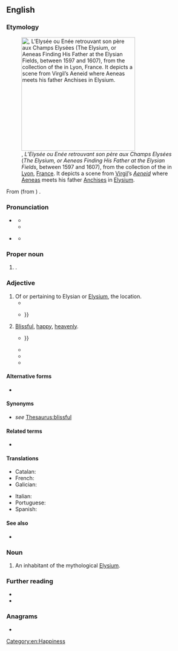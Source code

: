 {{also|elysian}}
==English==
{{was wotd|2017|September|27}}

===Etymology===
[[File:Enee meeting with his father in the Elysium-Sebastien Vrancx-MBA Lyon H1153-IMG 0415.jpg|thumb|300px|{{w|Sebastiaen Vrancx}}, ''L’Elysée ou Enée retrouvant son père aux Champs Elysées'' (''The Elysium, or Aeneas Finding His Father at the Elysian Fields'', between 1597 and 1607), from the collection of the {{w|Museum of Fine Arts of Lyon}} in [[Lyon]], [[France]]. It depicts a scene from [[Virgil]]’s ''[[Aeneid]]'' where [[Aeneas]] meets his father [[Anchises]] in [[Elysium]].]]

From {{der|en|la|Elysium}} (from {{der|en|grc|Ἠλύσιον||Elysium; an [[Elysian Field]]; one of the [[Elysian Fields]]}}) {{suffix|en||an|t2=''suffix creating an [[Appendix:Glossary#adjective|adjective]]''}}.

===Pronunciation===
* {{a|RP}} {{IPA|en|/ɪˈlɪ.zi.ən/}}
** {{hyphenation|en|Ely|si|an}}
** {{audio|en|LL-Q1860 (eng)-Vealhurl-Elysian.wav|Audio (RP)}}
* {{a|GA}} {{IPA|en|/ɪˈliː.ʒən/}}
** {{hyphenation|en|Ely|sian}}

===Proper noun===
{{en-proper noun}}

# {{lb|en|Greek mythology}} {{l|en|Elysium||the [[home]] of the [[blessed#Noun|blessed]] after [[death]]}}.

===Adjective===
{{en-adj|-}}

# Of or pertaining to Elysian or [[Elysium]], the location.
#* {{quote-book|en|author=John Frederick Dennett|chapter=The Second Voyage of Captain Parry|title=The Voyages and Travels of Captains Parry, Franklin, Ross, and Mr. Belzoni; Forming an Interesting History of the Manners, Customs, and Characters of Various Nations, Visited by Enterprising Travellers|location=London|publisher=Published by J. Jacques and W. Wright, 13, {{w|Paternoster Row}}|year=1826|page=246|pageurl=https://archive.org/stream/cihm_18290#page/n276/mode/1up/|oclc=937425395|passage=Departed spirits do not however make a joyful and immediate entrance into these '''elysian''' fields, but must first slide for the space of five days, or, according to others, for a still longer period, down a rough rock, which the Greenlanders, by a strange contradiction, represent to be quite bloody.}}
#* {{quote-book|en|author=Alexander Henry|authorlink=Alexander Henry the elder|author2=David Thompson|authorlink2=David Thompson (explorer)|chapter=Ethnography of Fort Vermilion|editor={{w|Elliott Coues}}|title=New Light on the Early History of the Greater Northwest: The Manuscript Journals of Alexander Henry, Fur Trader of the Northwest Company and of David Thompson, Official Geographer of the Same Company 1799–1814: Exploration and Adventure among the Indians on the Red, Saskatchewan, Missouri and Columbia Rivers [...] In Three Volumes|location=New York, N.Y.|publisher=Francis P. Harper|year=1897|volume=II|section=part II (The Saskatchewan and Columbia Rivers)|page=529|pageurl=https://archive.org/stream/newlightonearlyh02henr#page/529/mode/1up/|oclc=421568505|passage=But everyone that has lived a wicked life on earth, committed murder in his own nation, or been guilty of suicide, must pass by a different route to the '''Elysian''' fields. He has a steep precipice to climb, which gives him much pain and trouble; {{...}}}}
# [[blissful|Blissful]], [[happy]], [[heavenly]].
#* {{RQ:Beattie Minstrel|book=2|stanza=XXXVI|page=19|passage=O who of man the ſtory will unfold, / Ere victory and empire wrought annoy, / In that '''elyſian''' age (miſnamed of gold) / The age of love, and innocence and joy, {{...}}}}
#* {{quote-book|en|author=Louis Gillet|authorlink=Louis Gillet|chapter=Giulio Romano|editors=[[w:Charles George Herbermann|Charles G[eorge] Herbermann]] [''et al.'']|title=[[w:Catholic Encyclopedia|The Catholic Encyclopedia: An International Work of Reference on the Constitution, Doctrine, Discipline, and History of the Catholic Church [...] In Fifteen Volumes]]|location=New York, N.Y.|publisher=Robert Appleton Company|year=1909|volume=VI (Fathers–Gregory)|pages=572, column 2&nbsp;– 573, column 1|pageurl=https://archive.org/stream/07470918.6.emory.edu/07470918_6#page/n651/mode/1up/|oclc=831240612|passage=Unlike {{w|Raphael}}'s "[[w:Galatea (Raphael)|Galatea]]" and his "[[w:Three Graces (Raphael)|Three Graces]]", examples of '''Elysian''' happiness in a race in the state of innocence, [[w:Giulio Romano|Giulio [Romano]]]'s decorations resemble saturnalia of lubricity itself.}}
#* {{quote-journal|en|author=H[oward] P[hillips] Lovecraft|authorlink=H. P. Lovecraft|title=Astrophobos|editor={{w|John Gregory Betancourt}}|magazine={{w|Adventure Tales}}|location=Rockville, Md.|publisher={{w|Wildside Press}}|month=spring|year=2007|volume=1|issue=4|page=117|pageurl=https://books.google.com/books?id=rf_zAAAAQBAJ&pg=PA117|isbn=978-1-4344-3745-7|passage=Mystic waves of beauty blended / With the georgeous golden rays / Phantasies of bliss descended / In a myrrh'd '''Elysian''' haze. / In the lyre-born chords extended / Harmonies of Lydian lays.}}
#* {{quote-book|en|author=David Turner|chapter=Embracing the Examination Incubus 1945–1979|title=The Old Boys: The Decline and Rise of the Public School|location=New Haven, Conn.; London|publisher={{w|Yale University Press}}|year=2015|page=193|pageurl=https://books.google.com/books?id=D2bbBgAAQBAJ&pg=PA193|isbn=978-0-300-18992-6|passage={{w|Winchester College}} has an '''Elysian''' quality, doubtless appreciated by the classical masters who supplied its educational staple for most of its six-century history.}}

====Alternative forms====
* {{l|en|elysian}}

====Synonyms====
* {{sense|blissful, happy}} ''see'' [[Thesaurus:blissful]]

====Related terms====
* {{l|en|Elysian Fields}}

====Translations====
{{trans-top|of or pertaining to Elysium}}
* Catalan: {{t|ca|elisi}}
* French: {{t+|fr|élyséen}}
* Galician: {{t|gl|elisio}}
{{trans-mid}}
* Italian: {{t|it|elisio}}
* Portuguese: {{t|pt|elísio}}
* Spanish: {{t|es|elíseo}}
{{trans-bottom}}

{{trans-top|blissful, happy, heavenly}}
{{trans-mid}}
{{trans-bottom}}

====See also====
* {{l|fr|Champs-Élysées}}

===Noun===
{{en-noun}}

# An inhabitant of the mythological [[Elysium]].

===Further reading===
* {{pedia|Elysium}}
* {{pedia|Elysian Fields|Elysian Fields (disambiguation)}}

===Anagrams===
* {{anagrams|en|a=aeilnsy|Ainsley}}

[[Category:en:Happiness]]
{{C|en|Demonyms}}